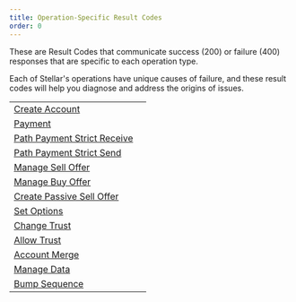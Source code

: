 ```yaml
---
title: Operation-Specific Result Codes
order: 0
---
```



These are Result Codes that communicate success (200) or failure (400) responses that are specific to each operation type.

Each of Stellar's operations have unique causes of failure, and these result codes will help you diagnose and address the origins of issues.

<NavTable title="Operation-Specific Result Code Types">

|                                                              |     |
| ------------------------------------------------------------ | --- |
| [Create Account](./create-account.mdx)                       |     |
| [Payment](./payment.mdx)                                     |     |
| [Path Payment Strict Receive](./path-payment-strict-receive.mdx) |     |
| [Path Payment Strict Send](./path-payment-strict-send.mdx)   |     |
| [Manage Sell Offer](./manage-sell-offer.mdx)                 |     |
| [Manage Buy Offer](./manage-buy-offer.mdx)                   |     |
| [Create Passive Sell Offer](./create-passive-sell-offer.mdx) |     |
| [Set Options](./set-options.mdx)                             |     |
| [Change Trust](./change-trust.mdx)                           |     |
| [Allow Trust](./allow-trust.mdx)                             |     |
| [Account Merge](./account-merge.mdx)                         |     |
| [Manage Data](./manage-data.mdx)                             |     |
| [Bump Sequence](./bump-sequence.mdx)                         |     |

</NavTable>
